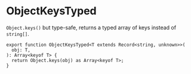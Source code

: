 # ObjectKeysTyped

`Object.keys()` but type-safe, returns a typed array of keys instead of `string[]`.

```tsx
export function ObjectKeysTyped<T extends Record<string, unknown>>(
  obj: T,
): Array<keyof T> {
  return Object.keys(obj) as Array<keyof T>;
}
```
